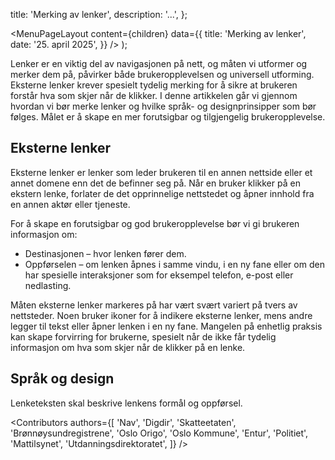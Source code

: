 

  title: 'Merking av lenker',
  description:
    '...',
};

  <MenuPageLayout
    content={children}
    data={{
      title: 'Merking av lenker',
      date: '25. april 2025',
    }}
  />
);

Lenker er en viktig del av navigasjonen på nett, og måten vi utformer og merker dem på, påvirker både brukeropplevelsen og universell utforming. Eksterne lenker krever spesielt tydelig merking for å sikre at brukeren forstår hva som skjer når de klikker. I denne artikkelen går vi gjennom hvordan vi bør merke lenker og hvilke språk- og designprinsipper som bør følges. Målet er å skape en mer forutsigbar og tilgjengelig brukeropplevelse.

## Eksterne lenker
Eksterne lenker er lenker som leder brukeren til en annen nettside eller et annet domene enn det de befinner seg på. Når en bruker klikker på en ekstern lenke, forlater de det opprinnelige nettstedet og åpner innhold fra en annen aktør eller tjeneste.

For å skape en forutsigbar og god brukeropplevelse bør vi gi brukeren informasjon om:

* Destinasjonen – hvor lenken fører dem.
* Oppførselen – om lenken åpnes i samme vindu, i en ny fane eller om den har spesielle interaksjoner som for eksempel telefon, e-post eller nedlasting.

Måten eksterne lenker markeres på har vært svært variert på tvers av nettsteder. Noen bruker ikoner for å indikere eksterne lenker, mens andre legger til tekst eller åpner lenken i en ny fane. Mangelen på enhetlig praksis kan skape forvirring for brukerne, spesielt når de ikke får tydelig informasjon om hva som skjer når de klikker på en lenke. 

## Språk og design
Lenketeksten skal beskrive lenkens formål og oppførsel. 



<Contributors
  authors={[
    'Nav',
    'Digdir',
    'Skatteetaten',
    'Brønnøysundregistrene',
    'Oslo Origo',
    'Oslo Kommune',
    'Entur',
    'Politiet',
    'Mattilsynet',
    'Utdanningsdirektoratet',
  ]}
/>
